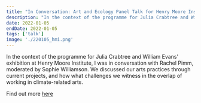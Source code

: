 ```yaml
---
title: "In Conversation: Art and Ecology Panel Talk for Henry Moore Institute"
description: "In the context of the programme for Julia Crabtree and William Evans' exhibition at Henry Moore Institute, I was in conversation with Rachel Pimm, moderated by Sophie Williamson. We discussed our arts practices through current projects, and how what challenges we witness in the overlap of working in climate-related arts.  "
date: 2022-01-05
endDate: 2022-01-05
tags: ['talk']
image: './220105_hmi.png'
---
```


In the context of the programme for Julia Crabtree and William Evans' exhibition at Henry Moore Institute, I was in conversation with Rachel Pimm, moderated by Sophie Williamson. We discussed our arts practices through current projects, and how what challenges we witness in the overlap of working in climate-related arts. 

Find out more [here](https://henry-moore.org/)